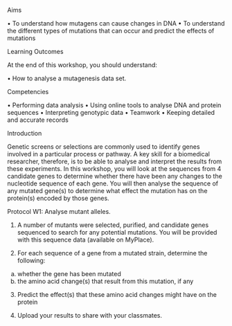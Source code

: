 Aims

•	To understand how mutagens can cause changes in DNA
•	To understand the different types of mutations that can occur and predict the effects of mutations

Learning Outcomes

At the end of this workshop, you should understand:

•	How to analyse a mutagenesis data set.

Competencies

•	Performing data analysis
•	Using online tools to analyse DNA and protein sequences
•	Interpreting genotypic data
•	Teamwork
•	Keeping detailed and accurate records


Introduction

Genetic screens or selections are commonly used to identify genes involved in a particular process or pathway. A key skill for a biomedical researcher, therefore, is to be able to analyse and interpret the results from these experiments. In this workshop, you will look at the sequences from 4 candidate genes to determine whether there have been any changes to the nucleotide sequence of each gene. You will then analyse the sequence of any mutated gene(s) to determine what effect the mutation has on the protein(s) encoded by those genes. 

Protocol W1: Analyse mutant alleles. 


1.	A number of mutants were selected, purified, and candidate genes sequenced to search for any potential mutations. You will be provided with this sequence data (available on MyPlace).

2.	For each sequence of a gene from a mutated strain, determine the following:
a.	whether the gene has been mutated
b.	the amino acid change(s) that result from this mutation, if any

3.	Predict the effect(s) that these amino acid changes might have on the protein 

4.	Upload your results to share with your classmates.
